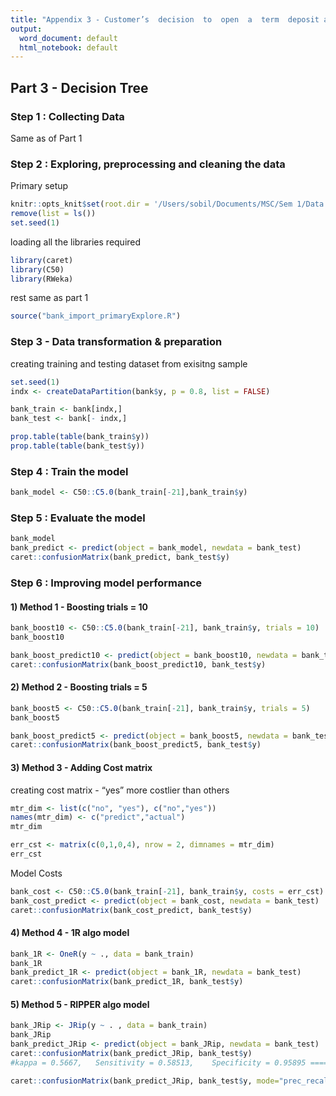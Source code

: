 ```yaml
---
title: "Appendix 3 - Customer’s  decision  to  open  a  term  deposit account"
output:
  word_document: default
  html_notebook: default
---
```


## Part 3 - Decision Tree

### Step 1 : Collecting Data
Same as of Part 1

### Step 2 : Exploring, preprocessing and cleaning the data
Primary setup
```r
knitr::opts_knit$set(root.dir = '/Users/sobil/Documents/MSC/Sem 1/Data Mining & Machine Learning/Project/Bank/')
remove(list = ls())
set.seed(1)
```

loading all the libraries required
```r
library(caret)
library(C50)
library(RWeka)
```

rest same as part 1
```r
source("bank_import_primaryExplore.R")
```

### Step 3 - Data transformation & preparation
creating training and testing dataset from exisitng sample
```r
set.seed(1)
indx <- createDataPartition(bank$y, p = 0.8, list = FALSE)

bank_train <- bank[indx,]
bank_test <- bank[- indx,]

prop.table(table(bank_train$y))
prop.table(table(bank_test$y))
```

### Step 4 : Train the model
```r
bank_model <- C50::C5.0(bank_train[-21],bank_train$y)
```

### Step 5 : Evaluate the model
```r
bank_model
bank_predict <- predict(object = bank_model, newdata = bank_test)
caret::confusionMatrix(bank_predict, bank_test$y)
```

### Step 6 : Improving model performance
#### 1) Method 1 - Boosting trials = 10
```r
bank_boost10 <- C50::C5.0(bank_train[-21], bank_train$y, trials = 10)
bank_boost10

bank_boost_predict10 <- predict(object = bank_boost10, newdata = bank_test)
caret::confusionMatrix(bank_boost_predict10, bank_test$y)
```

#### 2) Method 2 - Boosting trials = 5
```r
bank_boost5 <- C50::C5.0(bank_train[-21], bank_train$y, trials = 5)
bank_boost5

bank_boost_predict5 <- predict(object = bank_boost5, newdata = bank_test)
caret::confusionMatrix(bank_boost_predict5, bank_test$y)
```

#### 3) Method 3 - Adding Cost matrix
creating cost matrix - "yes" more costlier than others
```r
mtr_dim <- list(c("no", "yes"), c("no","yes"))
names(mtr_dim) <- c("predict","actual")
mtr_dim

err_cst <- matrix(c(0,1,0,4), nrow = 2, dimnames = mtr_dim)
err_cst
```

Model Costs
```r
bank_cost <- C50::C5.0(bank_train[-21], bank_train$y, costs = err_cst)
bank_cost_predict <- predict(object = bank_cost, newdata = bank_test)
caret::confusionMatrix(bank_cost_predict, bank_test$y)
```

#### 4) Method 4 - 1R algo model
```r
bank_1R <- OneR(y ~ ., data = bank_train)
bank_1R
bank_predict_1R <- predict(object = bank_1R, newdata = bank_test)
caret::confusionMatrix(bank_predict_1R, bank_test$y)
```

#### 5) Method 5 - RIPPER algo model
```r
bank_JRip <- JRip(y ~ . , data = bank_train)
bank_JRip
bank_predict_JRip <- predict(object = bank_JRip, newdata = bank_test)
caret::confusionMatrix(bank_predict_JRip, bank_test$y)
#kappa = 0.5667,   Sensitivity = 0.58513,    Specificity = 0.95895 ====> BEST
```
```r
caret::confusionMatrix(bank_predict_JRip, bank_test$y, mode="prec_recall")
```

